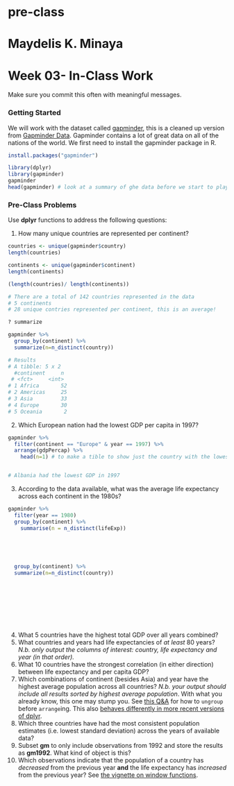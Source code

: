 # pre-class
# Maydelis K. Minaya 
# Week 03- In-Class Work 
Make sure you commit this often with meaningful messages. 


### Getting Started


We will work with the dataset called [gapminder](https://github.com/jennybc/gapminder), this is a cleaned up version from [Gapminder Data](http://www.gapminder.org/data/). Gapminder contains a lot of great data on all of the nations of the world. We first need to install the gapminder package in R. 

``` r
install.packages("gapminder")

```



``` r
library(dplyr)
library(gapminder)
gapminder
head(gapminder) # look at a summary of ghe data before we start to play with it!
```



### Pre-Class Problems

Use **dplyr** functions to address the following questions:

1. How many unique countries are represented per continent?
``` r

countries <- unique(gapminder$country)
length(countries)

continents <- unique(gapminder$continent)
length(continents)

(length(countries)/ length(continents))

# There are a total of 142 countries represented in the data
# 5 continents
# 28 unique contries represented per continent, this is an average!

? summarize

gapminder %>% 
  group_by(continent) %>% 
  summarize(n=n_distinct(country))

# Results
# A tibble: 5 x 2
  #continent     n
 # <fct>     <int>
# 1 Africa       52
# 2 Americas     25
# 3 Asia         33
# 4 Europe       30
# 5 Oceania       2

```

2. Which European nation had the lowest GDP per capita in 1997?

``` r

gapminder %>% 
  filter(continent == "Europe" & year == 1997) %>%
  arrange(gdpPercap) %>% 
    head(n=1) # to make a tible to show just the country with the lowest GDP


# Albania had the lowest GDP in 1997

```

3. According to the data available, what was the average life expectancy across each continent in the 1980s?

``` r


gapminder %>% 
  filter(year == 1980)
  group_by(continent) %>%
    summarise(n = n_distinct(lifeExp))
    
    
    
    

  group_by(continent) %>% 
  summarize(n=n_distinct(country))










```









4. What 5 countries have the highest total GDP over all years combined?
5. What countries and years had life expectancies of _at least_ 80 years? _N.b. only output the columns of interest: country, life expectancy and year (in that order)._
6. What 10 countries have the strongest correlation (in either direction) between life expectancy and per capita GDP?
7. Which combinations of continent (besides Asia) and year have the highest average population across all countries? _N.b. your output should include all results sorted by highest average population_. With what you already know, this one may stump you. See [this Q&A](http://stackoverflow.com/q/27207963/654296) for how to `ungroup` before `arrange`ing. This also [behaves differently in more recent versions of dplyr](https://github.com/hadley/dplyr/releases/tag/v0.5.0).
8. Which three countries have had the most consistent population estimates (i.e. lowest standard deviation) across the years of available data? 
9. Subset **gm** to only include observations from 1992 and store the results as **gm1992**. What kind of object is this?
10. Which observations indicate that the population of a country has *decreased* from the previous year **and** the life expectancy has *increased* from the previous year? See [the vignette on window functions](https://cran.r-project.org/web/packages/dplyr/vignettes/window-functions.html).
